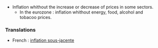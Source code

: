 * Inflation whithout the increase or decrease of prices in some sectors.
**In the eurozone : inflation whithout energy, food, alcohol and tobacoo prices.

===Translations===

*French : [[inflation sous-jacente]]